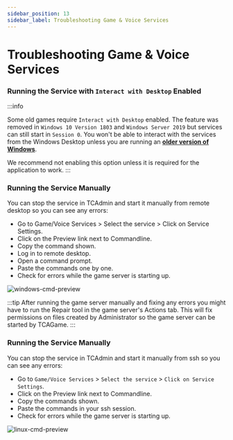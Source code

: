 ```yaml
---
sidebar_position: 13
sidebar_label: Troubleshooting Game & Voice Services
---
```



# Troubleshooting Game & Voice Services

<Tabs>
  <TabItem value="windows" label="Windows">

### Running the Service with `Interact with Desktop` Enabled

:::info

Some old games require `Interact with Desktop` enabled. The feature was removed in `Windows 10 Version 1803` and `Windows Server 2019` but services can still start in `Session 0`.
You won't be able to interact with the services from the Windows Desktop unless you are running an <u>**older version of Windows**</u>.

We recommend not enabling this option unless it is required for the application to work.
:::

### Running the Service Manually

You can stop the service in TCAdmin and start it manually from remote desktop so you can see any errors:

- Go to Game/Voice Services > Select the service > Click on Service Settings.
- Click on the Preview link next to Commandline.
- Copy the command shown.
- Log in to remote desktop.
- Open a command prompt.
- Paste the commands one by one.
- Check for errors while the game server is starting up.

![windows-cmd-preview](/img/using-tca/windows-cmd-preview.png)

:::tip
After running the game server manually and fixing any errors you might have to run the Repair tool in the game server's Actions tab. This will fix permissions on files created by Administrator so the game server can be started by TCAGame.
:::

  </TabItem>
    <TabItem value="linux" label="Linux">

### Running the Service Manually

You can stop the service in TCAdmin and start it manually from ssh so you can see any errors:

- Go to `Game/Voice Services` > `Select the service` > `Click on Service Settings`.
- Click on the Preview link next to Commandline.
- Copy the commands shown.
- Paste the commands in your ssh session.
- Check for errors while the game server is starting up.

![linux-cmd-preview](/img/using-tca/linux-cmd-preview.png)

  </TabItem>
</Tabs>
